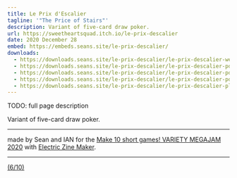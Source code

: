 ```yaml
---
title: Le Prix d'Escalier
tagline: '"The Price of Stairs"'
description: Variant of five-card draw poker.
url: https://sweetheartsquad.itch.io/le-prix-descalier
date: 2020 December 28
embed: https://embeds.seans.site/le-prix-descalier/
downloads:
  - https://downloads.seans.site/le-prix-descalier/le-prix-descalier-web.zip
  - https://downloads.seans.site/le-prix-descalier/le-prix-descalier-pdf-a4.zip
  - https://downloads.seans.site/le-prix-descalier/le-prix-descalier-pdf-letter.zip
  - https://downloads.seans.site/le-prix-descalier/le-prix-descalier-pdf-book.zip
  - https://downloads.seans.site/le-prix-descalier/le-prix-descalier-plaintext.zip
---
```


TODO: full page description



Variant of five-card draw poker.

---

made by Sean and IAN for the [Make 10 short games! VARIETY MEGAJAM 2020](https://itch.io/jam/vmj2020) with [Electric Zine Maker](https://alienmelon.itch.io/electric-zine-maker).

---

[(6/10)](https://itch.io/c/1319442/variety-megajam-2020-entries)
